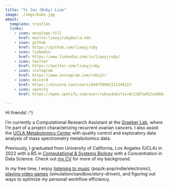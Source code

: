 ```yaml
---
title: "Yi Jou (Ruby) Liao"
image: ./imgs/bubs.jpg
about:
  template: trestles
  links:
    - icon: envelope-fill
      href: mailto:liaoyjruby@ucla.edu
    - icon: github
      href: https://github.com/liaoyjruby
    - icon: linkedin
      href: https://www.linkedin.com/in/liaoyjruby/
    - icon: twitter
      href: https://twitter.com/liaoyjruby
    - icon: instagram
      href: https://www.instagram.com/rubsyl/
    - icon: discord
      href: https://discord.com/users/644759942112346123
    - icon: spotify
      href: https://open.spotify.com/user/rubsydubs?si=8c1387a452cd466a

---
```


Hi friends! :^)

I'm currently a Computational Research Assistant at the [Graeber Lab](https://systems.crump.ucla.edu/), where I'm part of a project characterizing recurrent ovarian cancers. I also assist the [UCLA Metabolomics Center](https://systems.crump.ucla.edu/metabolomics_center/) with quality control and exploratory data analysis of mass spectrometry metabolomics data. 

Previously, I graduated from University of California, Los Angeles (UCLA) in 2022 with a BS in [Computational & Systems Biology](https://casb.ucla.edu/) with a Concentration in Data Science. Check out [my CV](cv.qmd) for more of my background.

In my free time, I enjoy [listening to music](https://www.last.fm/user/rubsyl) (pop/k-pop/indie/electronic), [playing video games](https://steamcommunity.com/id/rubsyl/) (simulation/sandbox/story-driven), and figuring out ways to optimize my personal workflow efficiency.